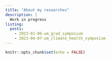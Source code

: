 ```yaml
---
title: "About my researches"
description: |
  Work in progress
listing:
  posts:
    - 2023-01-06-um_grad_symposium
    - 2023-04-07-um_climate_health_symposium
---
```


```r
knitr::opts_chunk$set(echo = FALSE)
```

<!-- adding share buttons on the right side of the page -->
<!-- AddToAny BEGIN -->
<div class="a2a_kit a2a_kit_size_32 a2a_floating_style a2a_vertical_style" style="right:0px; top:150px; data-a2a-url="https://souzayuri.github.io/" data-a2a-title="Yuri Souza">
<a class="a2a_button_twitter"></a>
</div>
<script>
var a2a_config = a2a_config || {};
a2a_config.onclick = 1;
</script>
<script async src="https://static.addtoany.com/menu/page.js"></script>
<!-- AddToAny END -->